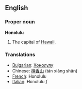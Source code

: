 ==English==

===Proper noun===
'''Honolulu'''
# The capital of [[Hawaii]].

===Translations===
*[[Bulgarian]]: [[Хонолулу]]
*Chinese: [[檀香山]] (tán xiāng shān)
*[[French]]: Honolulu
*[[Italian]]: Honolulu ''f''